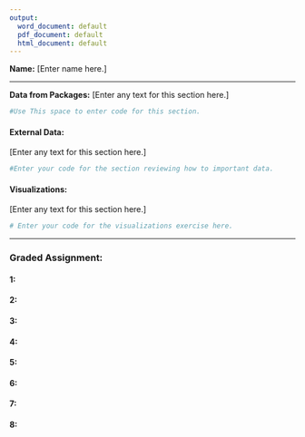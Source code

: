 ---
output:
  word_document: default
  pdf_document: default
  html_document: default
---
**Name:** [Enter name here.]

* * *

**Data from Packages:**
[Enter any text for this section here.]
```{r}
#Use This space to enter code for this section.
```

#### External Data: 
[Enter any text for this section here.]

```{r}
#Enter your code for the section reviewing how to important data.
```

#### Visualizations:

[Enter any text for this section here.]

```{r}
# Enter your code for the visualizations exercise here.
```


* * *

### Graded Assignment:


#### 1:


#### 2:


#### 3:


#### 4:


#### 5:


#### 6:


#### 7:


#### 8:

